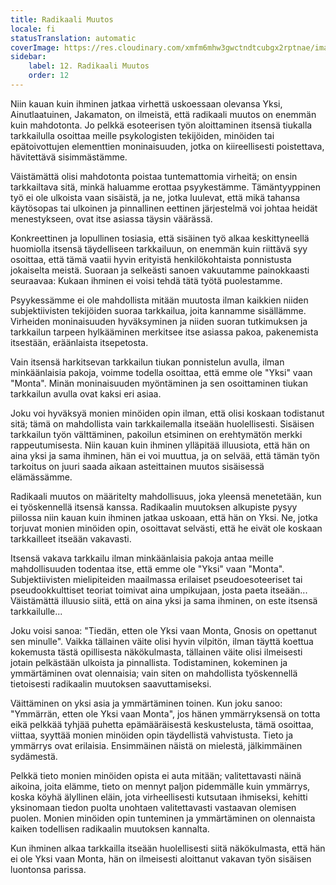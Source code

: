 ```yaml
---
title: Radikaali Muutos
locale: fi
statusTranslation: automatic
coverImage: https://res.cloudinary.com/xmfm6mhw3gwctndtcubgx2rptnae/image/upload/v1740468922/small_cover_tratado_de_psicologia_revolucionaria_a4c0dca4e0.webp
sidebar:
    label: 12. Radikaali Muutos
    order: 12
---
```

Niin kauan kuin ihminen jatkaa virhettä uskoessaan olevansa Yksi, Ainutlaatuinen, Jakamaton, on ilmeistä, että radikaali muutos on enemmän kuin mahdotonta. Jo pelkkä esoteerisen työn aloittaminen itsensä tiukalla tarkkailulla osoittaa meille psykologisten tekijöiden, minöiden tai epätoivottujen elementtien moninaisuuden, jotka on kiireellisesti poistettava, hävitettävä sisimmästämme.

Väistämättä olisi mahdotonta poistaa tuntemattomia virheitä; on ensin tarkkailtava sitä, minkä haluamme erottaa psyykestämme. Tämäntyyppinen työ ei ole ulkoista vaan sisäistä, ja ne, jotka luulevat, että mikä tahansa käytösopas tai ulkoinen ja pinnallinen eettinen järjestelmä voi johtaa heidät menestykseen, ovat itse asiassa täysin väärässä.

Konkreettinen ja lopullinen tosiasia, että sisäinen työ alkaa keskittyneellä huomiolla itsensä täydelliseen tarkkailuun, on enemmän kuin riittävä syy osoittaa, että tämä vaatii hyvin erityistä henkilökohtaista ponnistusta jokaiselta meistä. Suoraan ja selkeästi sanoen vakuutamme painokkaasti seuraavaa: Kukaan ihminen ei voisi tehdä tätä työtä puolestamme.

Psyykessämme ei ole mahdollista mitään muutosta ilman kaikkien niiden subjektiivisten tekijöiden suoraa tarkkailua, joita kannamme sisällämme. Virheiden moninaisuuden hyväksyminen ja niiden suoran tutkimuksen ja tarkkailun tarpeen hylkääminen merkitsee itse asiassa pakoa, pakenemista itsestään, eräänlaista itsepetosta.

Vain itsensä harkitsevan tarkkailun tiukan ponnistelun avulla, ilman minkäänlaisia pakoja, voimme todella osoittaa, että emme ole "Yksi" vaan "Monta". Minän moninaisuuden myöntäminen ja sen osoittaminen tiukan tarkkailun avulla ovat kaksi eri asiaa.

Joku voi hyväksyä monien minöiden opin ilman, että olisi koskaan todistanut sitä; tämä on mahdollista vain tarkkailemalla itseään huolellisesti. Sisäisen tarkkailun työn välttäminen, pakoilun etsiminen on erehtymätön merkki rappeutumisesta. Niin kauan kuin ihminen ylläpitää illuusiota, että hän on aina yksi ja sama ihminen, hän ei voi muuttua, ja on selvää, että tämän työn tarkoitus on juuri saada aikaan asteittainen muutos sisäisessä elämässämme.

Radikaali muutos on määritelty mahdollisuus, joka yleensä menetetään, kun ei työskennellä itsensä kanssa. Radikaalin muutoksen alkupiste pysyy piilossa niin kauan kuin ihminen jatkaa uskoaan, että hän on Yksi. Ne, jotka torjuvat monien minöiden opin, osoittavat selvästi, että he eivät ole koskaan tarkkailleet itseään vakavasti.

Itsensä vakava tarkkailu ilman minkäänlaisia pakoja antaa meille mahdollisuuden todentaa itse, että emme ole "Yksi" vaan "Monta". Subjektiivisten mielipiteiden maailmassa erilaiset pseudoesoteeriset tai pseudookkulttiset teoriat toimivat aina umpikujaan, josta paeta itseään... Väistämättä illuusio siitä, että on aina yksi ja sama ihminen, on este itsensä tarkkailulle...

Joku voisi sanoa: "Tiedän, etten ole Yksi vaan Monta, Gnosis on opettanut sen minulle". Vaikka tällainen väite olisi hyvin vilpitön, ilman täyttä koettua kokemusta tästä opillisesta näkökulmasta, tällainen väite olisi ilmeisesti jotain pelkästään ulkoista ja pinnallista. Todistaminen, kokeminen ja ymmärtäminen ovat olennaisia; vain siten on mahdollista työskennellä tietoisesti radikaalin muutoksen saavuttamiseksi.

Väittäminen on yksi asia ja ymmärtäminen toinen. Kun joku sanoo: "Ymmärrän, etten ole Yksi vaan Monta", jos hänen ymmärryksensä on totta eikä pelkkää tyhjää puhetta epämääräisestä keskustelusta, tämä osoittaa, viittaa, syyttää monien minöiden opin täydellistä vahvistusta. Tieto ja ymmärrys ovat erilaisia. Ensimmäinen näistä on mielestä, jälkimmäinen sydämestä.

Pelkkä tieto monien minöiden opista ei auta mitään; valitettavasti näinä aikoina, joita elämme, tieto on mennyt paljon pidemmälle kuin ymmärrys, koska köyhä älyllinen eläin, jota virheellisesti kutsutaan ihmiseksi, kehitti yksinomaan tiedon puolta unohtaen valitettavasti vastaavan olemisen puolen. Monien minöiden opin tunteminen ja ymmärtäminen on olennaista kaiken todellisen radikaalin muutoksen kannalta.

Kun ihminen alkaa tarkkailla itseään huolellisesti siitä näkökulmasta, että hän ei ole Yksi vaan Monta, hän on ilmeisesti aloittanut vakavan työn sisäisen luontonsa parissa.

